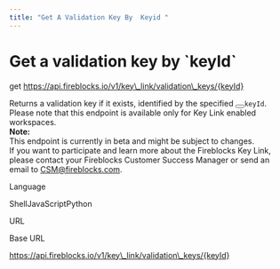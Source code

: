 ```yaml
---
title: "Get A Validation Key By  Keyid "
---
```

  
  # Get a validation key by \`keyId\`

get https://api.fireblocks.io/v1/key\_link/validation\_keys/{keyId}

Returns a validation key if it exists, identified by the specified <button aria-label="Copy Code" class="rdmd-code-copy fa"></button><code class="rdmd-code lang- theme-light" data-lang="" name="" tabindex="0">keyId</code>.<br>Please note that this endpoint is available only for Key Link enabled workspaces.<br><strong>Note:</strong><br>This endpoint is currently in beta and might be subject to changes.<br>If you want to participate and learn more about the Fireblocks Key Link, please contact your Fireblocks Customer Success Manager or send an email to <a target="_self" href="mailto:CSM@fireblocks.com">CSM@fireblocks.com</a>.

Language

ShellJavaScriptPython

URL

Base URL

https://api.fireblocks.io/v1/key\_link/validation\_keys/{keyId}